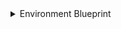 <details>

<summary>Environment Blueprint</summary>

```json showLineNumbers
{
  "identifier": "octopusEnvironment",
  "title": "Octopus Environment",
  "icon": "Octopus",
  "description": "An environment in Octopus Deploy",
  "schema": {
    "properties": {
      "description": {
        "type": "string",
        "title": "Description",
        "description": "The description of the environment"
      },
      "allowDynamicInfrastructure": {
        "type": "boolean",
        "title": "Allow Dynamic Infrastructure",
        "description": "Indicates if dynamic infrastructure is allowed in this environment"
      },
      "useGuidedFailure": {
        "type": "boolean",
        "title": "Use Guided Failure",
        "description": "Indicates if guided failure mode is enabled for this environment"
      }
    }
  },
  "calculationProperties": {},
  "relations": {
    "space": {
      "title": "Space",
      "description": "The space to which this project belongs",
      "target": "octopusSpace",
      "required": false,
      "many": false
    }
  }
}
```

</details>
